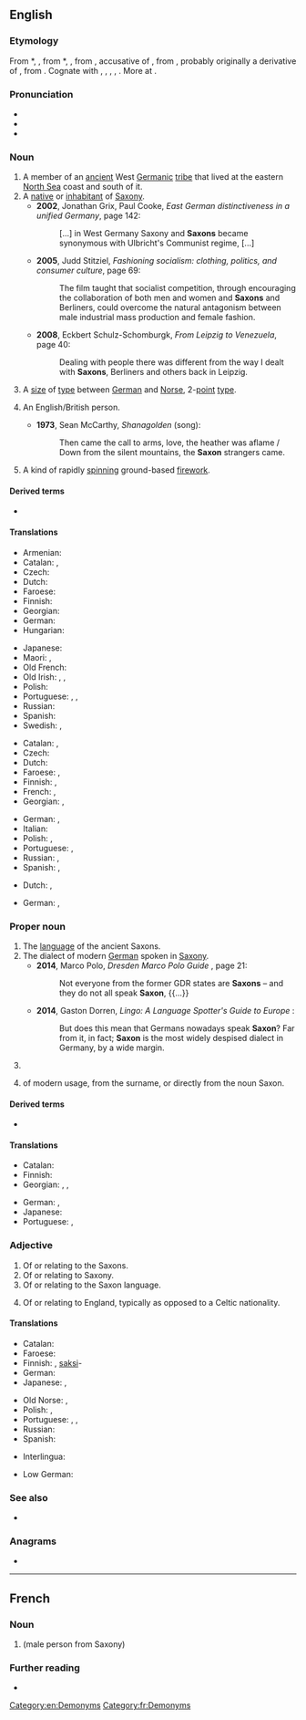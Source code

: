 {{also|saxon}}
==English==
{{wikipedia}}

===Etymology===
From {{etyl|enm|en}} *{{m|enm||Saxon}}, {{m|enm|Saxoun}}, from {{etyl|fro|en}} *{{m|fro||Saxoun}}, {{m|fro|Saxon||Saxon}}, from {{etyl|LL.|en}} {{m|la|Saxonem}}, accusative of {{m|la|Saxo||a Saxon}}, from {{etyl|gem-pro|en}} {{m|gem-pro|*Sahsô}}, probably originally a derivative of {{etyl|gem-pro|en}} {{m|gem-pro|*sahsą||rock, knife}}, from {{etyl|ine-pro|en}} {{m|ine-pro|*sek-||to cut}}. Cognate with {{cog|gml|Sasse||someone speaking Saxon, i.e. (Middle) Low German}}, {{cog|ang|Seaxa||a Saxon}}, {{cog|goh|Sahso||a Saxon}}, {{cog|is|Saxi||a Saxon}}, {{cog|ang|seax||a knife, hip-knife, an instrument for cutting, a short sword, dirk, dagger}}. More at {{l|en|sax}}.

===Pronunciation===
* {{IPA|/sæksən/|lang=en}}
* {{audio|en-us-Saxon.ogg|Audio (US)|lang=en}}
* {{rhymes|æksən|lang=en}}

===Noun===
{{en-noun}}

# A member of an [[ancient]] West [[Germanic]] [[tribe]] that lived at the eastern [[North Sea]] coast and south of it.
# A [[native]] or [[inhabitant]] of [[Saxony]].
#* '''2002''', Jonathan Grix, Paul Cooke, ''East German distinctiveness in a unified Germany'', page 142:
#*: [...] in West Germany Saxony and '''Saxons''' became synonymous with Ulbricht's Communist regime, [...]
#* '''2005''', Judd Stitziel, ''Fashioning socialism: clothing, politics, and consumer culture'', page 69:
#*: The film taught that socialist competition, through encouraging the collaboration of both men and women and '''Saxons''' and Berliners, could overcome the natural antagonism between male industrial mass production and female fashion.
#* '''2008''', Eckbert Schulz-Schomburgk, ''From Leipzig to Venezuela'', page 40:
#*: Dealing with people there was different from the way I dealt with '''Saxons''', Berliners and others back in Leipzig.
# {{lb|en|uncountable|US|_|printing|rare|dated}} A [[size]] of [[type]] between [[German]] and [[Norse]], 2-[[point]] [[type]].
# {{lb|en|Ireland|Wales|poetic}} An English/British person.
#* '''1973''', Sean McCarthy, ''Shanagolden'' (song):
#*: Then came the call to arms, love, the heather was aflame / Down from the silent mountains, the '''Saxon''' strangers came.
# A kind of rapidly [[spin]]ning ground-based [[firework]].

====Derived terms====
* {{l|en|Transylvanian Saxon}}

====Translations====
{{trans-top|member of Saxon tribe}}
* Armenian: {{t|hy|սաքս}}
* Catalan: {{t|ca|saxó|m}}, {{t|ca|saxona|f}}
* Czech: {{t+|cs|Sas|m}}
* Dutch: {{t+|nl|Saks|m}}
* Faroese: {{t|fo|saksi|m}}
* Finnish: {{t+|fi|saksi}}
* Georgian: {{t|ka|საქსონი}}
* German: {{t+|de|Sachse|m}}
* Hungarian: {{t+|hu|szász}}
{{trans-mid}}
* Japanese: {{t|ja|サクソン人|tr=sakuson jin}}
* Maori: {{t|mi|Hakiana}}, {{t|mi|Hakihona}}
* Old French: {{t|fro|Saiscon|m}}
* Old Irish: {{t|sga|Saxa|m}}, {{t|sga|Saxanach|m}}, {{t|sga|Sagsach|m}}
* Polish: {{t+|pl|Sas|m}}
* Portuguese: {{t+|pt|saxão|m}}, {{t|pt|saxônio|m}}, {{t|pt|saxônico|m}}
* Russian: {{t+|ru|сакс|m}}
* Spanish: {{t|es|sajón|m}}
* Swedish: {{t|sv|saxare|c}}, {{t|sv|sachsare|c}}
{{trans-bottom}}

{{trans-top|native or inhabitant of Saxony}}
* Catalan: {{t|ca|saxó|m}}, {{t|ca|saxona|f}}
* Czech: {{t+|cs|Sas|m}}
* Dutch: {{t+|nl|Saks|m}}
* Faroese: {{t|fo|saksi|m}}, {{t|fo|sakslendingur|m}}
* Finnish: {{t+|fi|saksi}}, {{t|fi|saksilainen}}
* French: {{t+|fr|Saxon|m}}, {{t+|fr|Saxonne|f}}
* Georgian: {{t|ka|საქსონიელი}}, {{t|ka|საქსონელი}}
{{trans-mid}}
* German: {{t+|de|Sachse|m}}, {{t|de|Sächsin|f}}
* Italian: {{t+|it|sassone|m|f}}
* Polish: {{t+|pl|Sas|m}}, {{t+|pl|Saksończyk|m}}
* Portuguese: {{t+|pt|saxão|m}}, {{t|pt|saxônio|m}}
* Russian: {{t+|ru|саксо́нец|m}}, {{t+|ru|саксо́нка|f}}
* Spanish: {{t|es|sajón|m}}, {{t+|es|sajona|f}}
{{trans-bottom}}

{{trans-top|2-point type}}
* Dutch: {{t|nl|non plus ultra}}, {{t|nl|vierde petit}}
{{trans-mid}}
* German: {{t|de|Non Plus Ultra}}, {{t|de|Viertelpetit}}
{{trans-bottom}}

===Proper noun===
{{en-proper noun}}

# The [[language]] of the ancient Saxons.
# The dialect of modern [[German]] spoken in [[Saxony]].
#* '''2014''', Marco Polo, ''Dresden Marco Polo Guide'' {{ISBN|382970755X}}, page 21:
#*: Not everyone from the former GDR states are '''Saxons''' – and they do not all speak '''Saxon''', {{...}}
#* '''2014''', Gaston Dorren, ''Lingo: A Language Spotter's Guide to Europe'' {{ISBN|1782831398}}:
#*: But does this mean that Germans nowadays speak '''Saxon'''? Far from it, in fact; '''Saxon''' is the most widely despised dialect in Germany, by a wide margin.
# {{surname}}
# {{given name|male|from=surnames}} of modern usage, from the surname, or directly from the noun Saxon.

====Derived terms====
* {{l|en|Semi-Saxon}}

====Translations====
{{trans-top|language of the Saxons}}
* Catalan: {{t|ca|saxó|m}}
* Finnish: {{t+|fi|saksi}}
* Georgian: {{t|ka|ძველი საქსონური}}, {{t|ka|ძველი საქსონური ენა}}, {{t|ka|საქსონური ენა}}
{{trans-mid}}
* German: {{t|de|Sächsisch|n}}, {{t+|de|Altsächsisch|n}}
* Japanese: {{t|ja|サクソン語|tr=sakuson go}}
* Portuguese: {{t+|pt|saxão|m}}, {{t|pt|saxônico|m}}
{{trans-bottom}}

===Adjective===
{{en-adj|-}}

# Of or relating to the Saxons.
# Of or relating to Saxony.
# Of or relating to the Saxon language.
# {{lb|en|Ireland|Wales|poetic}} Of or relating to England, typically as opposed to a Celtic nationality.

====Translations====
{{trans-top|of Saxons, Saxony or Saxon language}}
* Catalan: {{t|ca|saxó}}
* Faroese: {{t|fo|saksiskur}}
* Finnish: {{t|fi|saksilainen}}, [[saksi]]-
* German: {{t+|de|sächsisch}}
* Japanese: {{t|ja|サクソン語の|tr=sakuson go no}} {{qualifier|language}}, {{t|ja|サクソン族の|tr=sakuson zoku no}} {{qualifier|of tribe}}
{{trans-mid}}
* Old Norse: {{t|non|saxlenzkr}}, {{t|non|saxneskr}}
* Polish: {{t+|pl|saksoński}}, {{t+|pl|saski}}
* Portuguese: {{t+|pt|saxão}}, {{t|pt|saxônio}}, {{t|pt|saxônico}}
* Russian: {{t+|ru|саксо́нский}}
* Spanish: {{t|es|sajón}}
{{trans-bottom}}

{{checktrans-top}}
* Interlingua: {{t-check|ia|saxone}}
{{trans-mid}}
* Low German: {{t-check|nds|Sassen}}
{{trans-bottom}}

===See also===
* {{l|en|Saxonian}}

===Anagrams===
* {{anagrams|en|Axson|Naxos|axons}}

[[Category:en:Demonyms]]

----

==French==

===Noun===
{{fr-noun|m|Saxons|f=Saxonne}}

# {{l|en|Saxon}} (male person from Saxony)

===Further reading===
* {{R:TLFi}}

[[Category:fr:Demonyms]]